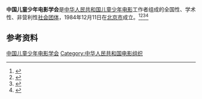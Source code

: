 '''中国儿童少年电影学会'''是[[中华人民共和国|中华人民共和国]][[儿童少年电影|儿童少年电影]]工作者组成的全国性、学术性、非营利性[[社会团体|社会团体]]，1984年12月11日在[[北京市|北京市]]成立。<ref>{{Cite book|title=中国社会团体会长秘书长辞典|author=黄汉江主编|publisher=上海科学技术文献出版社|year=1999|isbn=|location=上海|pages=}}</ref><ref>{{Cite book|title=中国文学大辞典 • 第二卷|author=马良春, 李福田总主编|publisher=天津人民出版社|year=1991|isbn=|location=天津|pages=}}</ref><ref>{{Cite book|title=艺术词典|author=章柏青, 吴明, 蒋文光主编|publisher=学苑出版社|year=1999|isbn=|location=北京|pages=}}</ref><ref>{{Cite book|title=毛泽东文艺思想大辞典|author=冯贵民, 高金华主编; 薛纯华, 吴光正, 王文生等副主编|publisher=武汉出版社|year=1993|isbn=|location=武汉|pages=}}</ref>

== 参考资料 ==
{{reflist}}

[[Category:中国儿童少年电影学会|]]
[[Category:中华人民共和国电影组织|Category:中华人民共和国电影组织]]